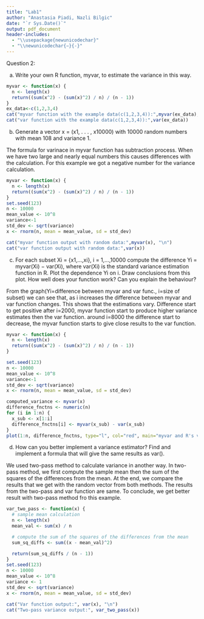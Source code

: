 ```yaml
---
title: "Lab1"
author: "Anastasia Piadi, Nazli Bilgic"
date: "`r Sys.Date()`"
output: pdf_document
header-includes:
  - "\\usepackage{newunicodechar}"
  - "\\newunicodechar{−}{-}"
---
```


Question 2:

a) Write your own R function, myvar, to estimate the variance in this way.

```r
myvar <- function(x) {
  n <- length(x)
  return((sum(x^2) - (sum(x)^2) / n) / (n - 1))
}
ex_data<-c(1,2,3,4)
cat("myvar function with the example data(c(1,2,3,4)):",myvar(ex_data), "\n")
cat("var function with the example data(c(1,2,3,4)):",var(ex_data))
```

b) Generate a vector x = (x1, . . . , x10000) with 10000 random numbers with mean 108 and variance 1.

The formula for varinace in myvar function has subtraction process. When we have two large and nearly equal numbers this causes differences with the calculation. For this example we got a negative number for the variance calculation.

```r
myvar <- function(x) {
  n <- length(x)
  return((sum(x^2) - (sum(x)^2) / n) / (n - 1))
}
set.seed(123)
n <- 10000
mean_value <- 10^8
variance<-1
std_dev <- sqrt(variance)
x <- rnorm(n, mean = mean_value, sd = std_dev)

cat("myvar function output with random data:",myvar(x), "\n")
cat("var function output with random data:",var(x))
```

c) For each subset Xi = {x1,...,xi}, i = 1,...,10000 compute the difference Yi = myvar(Xi) − var(Xi), where var(Xi) is the standard variance estimation function in R. Plot the dependence Yi on i. Draw conclusions from this plot. How well does your function work? Can you explain the behaviour?

From the graph(Yi=difference between myvar and var func., i=size of subset) we can see that, as i increases the difference between myvar and var function changes. This shows that the estimations vary. Difference start to get positive after i=2000,  myvar function start to produce higher variance estimates then the var function. around i=8000 the difference start to decrease, the myvar function starts to give close results to the var function.

```r
myvar <- function(x) {
  n <- length(x)
  return((sum(x^2) - (sum(x)^2) / n) / (n - 1))
}

set.seed(123)
n <- 10000
mean_value <- 10^8
variance<-1
std_dev <- sqrt(variance)
x <- rnorm(n, mean = mean_value, sd = std_dev)

computed_variance <- myvar(x)
difference_fnctns <- numeric(n)
for (i in 1:n) {
  x_sub <- x[1:i]
  difference_fnctns[i] <- myvar(x_sub) - var(x_sub)
}
plot(1:n, difference_fnctns, type="l", col="red", main="myvar and R's var function difference", xlab="i", ylab="Yi")

```


d) How can you better implement a variance estimator? Find and implement a formula that will give the same results as var().

We used two-pass method to calculate variance in another way. In two-pass method, we first compute the sample mean then the sum of the squares of the differences from the mean. At the end, we compare the results that we get with the random vector from both methods. The results from the two-pass and var function are same. To conclude, we get better result with two-pass method fro this example.

```r
var_two_pass <- function(x) {
  # sample mean calculation
  n <- length(x)
  mean_val <- sum(x) / n

  # compute the sum of the squares of the differences from the mean
  sum_sq_diffs <- sum((x - mean_val)^2)

  return(sum_sq_diffs / (n - 1))
}
set.seed(123)
n <- 10000
mean_value <- 10^8
variance <- 1
std_dev <- sqrt(variance)
x <- rnorm(n, mean = mean_value, sd = std_dev)

cat("Var function output:", var(x), "\n")
cat("Two-pass variance output:", var_two_pass(x))

```






